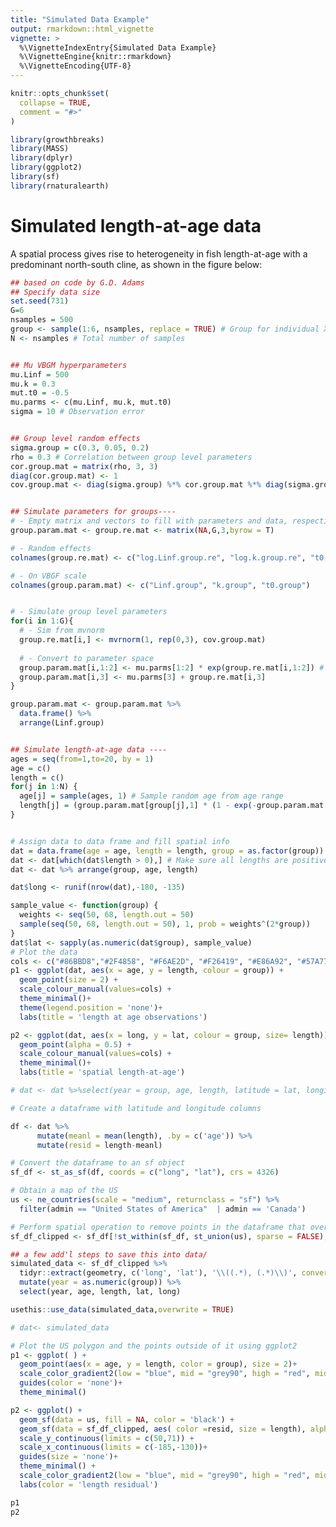 ```yaml
---
title: "Simulated Data Example"
output: rmarkdown::html_vignette
vignette: >
  %\VignetteIndexEntry{Simulated Data Example}
  %\VignetteEngine{knitr::rmarkdown}
  %\VignetteEncoding{UTF-8}
---
```


```r
knitr::opts_chunk$set(
  collapse = TRUE,
  comment = "#>"
)
```

```r
library(growthbreaks)
library(MASS)
library(dplyr)
library(ggplot2)
library(sf)
library(rnaturalearth)
```



# Simulated length-at-age data
A spatial process gives rise to heterogeneity in fish length-at-age with a predominant north-south cline, as shown in the figure below:

```r
## based on code by G.D. Adams
## Specify data size
set.seed(731)
G=6
nsamples = 500
group <- sample(1:6, nsamples, replace = TRUE) # Group for individual X
N <- nsamples # Total number of samples


## Mu VBGM hyperparameters 
mu.Linf = 500
mu.k = 0.3 
mut.t0 = -0.5
mu.parms <- c(mu.Linf, mu.k, mut.t0)
sigma = 10 # Observation error


## Group level random effects
sigma.group = c(0.3, 0.05, 0.2)
rho = 0.3 # Correlation between group level parameters
cor.group.mat = matrix(rho, 3, 3)
diag(cor.group.mat) <- 1
cov.group.mat <- diag(sigma.group) %*% cor.group.mat %*% diag(sigma.group) # Get covariance


## Simulate parameters for groups----
# - Empty matrix and vectors to fill with parameters and data, respectively
group.param.mat <- group.re.mat <- matrix(NA,G,3,byrow = T)

# - Random effects
colnames(group.re.mat) <- c("log.Linf.group.re", "log.k.group.re", "t0.group.re")

# - On VBGF scale
colnames(group.param.mat) <- c("Linf.group", "k.group", "t0.group")


# - Simulate group level parameters
for(i in 1:G){
  # - Sim from mvnorm
  group.re.mat[i,] <- mvrnorm(1, rep(0,3), cov.group.mat) 
  
  # - Convert to parameter space
  group.param.mat[i,1:2] <- mu.parms[1:2] * exp(group.re.mat[i,1:2]) # Log to natural scale
  group.param.mat[i,3] <- mu.parms[3] + group.re.mat[i,3]
}

group.param.mat <- group.param.mat %>%
  data.frame() %>%
  arrange(Linf.group)


## Simulate length-at-age data ----
ages = seq(from=1,to=20, by = 1)
age = c()
length = c()
for(j in 1:N) {
  age[j] = sample(ages, 1) # Sample random age from age range
  length[j] = (group.param.mat[group[j],1] * (1 - exp(-group.param.mat[group[j],2]*(age[j]-group.param.mat[group[j],3])))) + rnorm(1,0,sigma) # Add normally distributed random error
}


# Assign data to data frame and fill spatial info
dat = data.frame(age = age, length = length, group = as.factor(group))
dat <- dat[which(dat$length > 0),] # Make sure all lengths are positive
dat <- dat %>% arrange(group, age, length)

dat$long <- runif(nrow(dat),-180, -135)

sample_value <- function(group) {
  weights <- seq(50, 68, length.out = 50)
  sample(seq(50, 68, length.out = 50), 1, prob = weights^(2*group))
} 
dat$lat <- sapply(as.numeric(dat$group), sample_value) 
# Plot the data
cols <- c("#86BBD8","#2F4858", "#F6AE2D", "#F26419", "#E86A92", "#57A773") 
p1 <- ggplot(dat, aes(x = age, y = length, colour = group)) +
  geom_point(size = 2) + 
  scale_colour_manual(values=cols) +
  theme_minimal()+
  theme(legend.position = 'none')+
  labs(title = 'length at age observations')

p2 <- ggplot(dat, aes(x = long, y = lat, colour = group, size= length)) +
  geom_point(alpha = 0.5) + 
  scale_colour_manual(values=cols) +
  theme_minimal()+
  labs(title = 'spatial length-at-age')

# dat <- dat %>%select(year = group, age, length, latitude = lat, longitude = long)

# Create a dataframe with latitude and longitude columns

df <- dat %>%
      mutate(meanl = mean(length), .by = c('age')) %>%
      mutate(resid = length-meanl) 

# Convert the dataframe to an sf object
sf_df <- st_as_sf(df, coords = c("long", "lat"), crs = 4326)

# Obtain a map of the US
us <- ne_countries(scale = "medium", returnclass = "sf") %>%
  filter(admin == "United States of America"  | admin == 'Canada')

# Perform spatial operation to remove points in the dataframe that overlap with the US polygon
sf_df_clipped <- sf_df[!st_within(sf_df, st_union(us), sparse = FALSE), ]

## a few add'l steps to save this into data/ 
simulated_data <- sf_df_clipped %>% 
  tidyr::extract(geometry, c('long', 'lat'), '\\((.*), (.*)\\)', convert = TRUE)  %>%
  mutate(year = as.numeric(group)) %>%
  select(year, age, length, lat, long)

usethis::use_data(simulated_data,overwrite = TRUE)

# dat<- simulated_data
```
 
```r
# Plot the US polygon and the points outside of it using ggplot2
p1 <- ggplot( ) +
  geom_point(aes(x = age, y = length, color = group), size = 2)+
  scale_color_gradient2(low = "blue", mid = "grey90", high = "red", midpoint = 3) +
  guides(color = 'none')+
  theme_minimal() 

p2 <- ggplot() +
  geom_sf(data = us, fill = NA, color = 'black') +
  geom_sf(data = sf_df_clipped, aes( color =resid, size = length), alpha = 0.9) +
  scale_y_continuous(limits = c(50,71)) +
  scale_x_continuous(limits = c(-185,-130))+
  guides(size = 'none')+
  theme_minimal() +
  scale_color_gradient2(low = "blue", mid = "grey90", high = "red", midpoint = 0) +
  labs(color = 'length residual')

p1
p2
```

